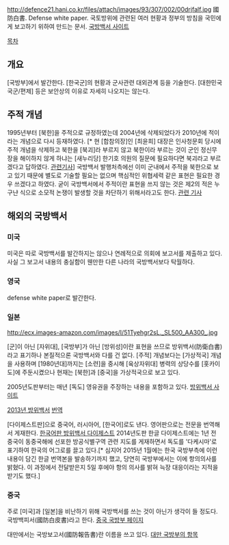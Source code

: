 http://defence21.hani.co.kr/files/attach/images/93/307/002/00drjfalf.jpg
國防白書. Defense white paper. 국토방위에 관련된 여러 현황과 정부의 방침을 국민에게 보고하기 위하여 만드는 문서.
[http://m.mnd.go.kr/mbshome/mbs/mnd_m/subview.jsp?id=mnd_m_100000000000 국방백서 사이트]

[[목차]]
== 개요 ==
[국방부]에서 발간한다. [한국군]의 현황과 군사관련 대외관계 등을 기술한다. [대한민국 국군/편제] 등은 보안상의 이유로 자세히 나오지는 않는다.
== 주적 개념 ==
1995년부터 [북한]을 주적으로 규정하였는데 2004년에 삭제되었다가 2010년에 적이라는 개념으로 다시 등재하였다. [* 현 [합참의장]인 [최윤희] 대장은 인사청문회 당시에 주적 개념을 삭제하고 북한을 [북괴]라 부르지 않고 북한이라 부르는 것이 군인 정신무장을 해이하지 않게 하냐는 [새누리당] 한기호 의원의 질문에 필요하다면 북괴라고 부르겠다고 답하였다. [http://www.econovill.com/archives/128717 관련기사]] 국방백서 발행처측에선 이미 군내에서 주적을 북한으로 보고 있기 때문에 별도로 기술할 필요는 없으며 핵심적인 위협세력 같은 표현은 필요한 경우 쓰겠다고 하였다. 굳이 국방백서에서 주적이란 표현을 쓰지 않는 것은 제2의 적은 누구냔 식으로 소모적 논쟁이 발생할 것을 차단하기 위해서라고도 한다. [http://news1.kr/articles/1355743 관련 기사]
== 해외의 국방백서 ==
=== 미국 ===
미국은 따로 국방백서를 발간하지는 않으나 연례적으로 의회에 보고서를 제출하고 있다. 사실 그 보고서 내용의 충실함이 웬만한 다른 나라의 국방백서보다 탁월하다.
=== 영국 ===
defense white paper로 발간한다.
=== 일본 ===
http://ecx.images-amazon.com/images/I/51Tyehgr2sL._SL500_AA300_.jpg

[군]이 아닌 [자위대], [국방부]가 아닌 [방위성]이란 표현을 쓰므로 방위백서(防衛白書)라고 표기하나 본질적으론 국방백서와 다를 건 없다. [주적] 개념보다는 [가상적국] 개념을 사용하며 [1980년대]까지는 [소련]을 중시해 [육상자위대] 병력의 상당수를 [홋카이도]에 주둔시켰으나 현재는 [북한]과 [중국]을 가상적국으로 보고 있다.

2005년도판부터는 매년 [독도] 영유권을 주장하는 내용을 포함하고 있다. [http://www.mod.go.jp/j/publication/wp/ 방위백서 사이트]

[http://www.mod.go.jp/j/publication/wp/wp2013/pc/2013/index.html 2013년 방위백서]
[http://translate.google.com/translate?hl=ko&sl=ja&tl=ko&prev=_dd&u=http%3A%2F%2Fwww.mod.go.jp%2Fj%2Fpublication%2Fwp%2Fwp2013%2Fpc%2F2013%2Findex.html 번역]


[다이제스트판]으로 중국어, 러시아어, [한국어]로도 낸다. 영어판으로는 전문을 번역해서 게재한다. [http://www.mod.go.jp/e/publ/w_paper/pdf/2014/AWP_kr.pdf 한국어판 방위백서 다이제스트] 2014년도판 한글 다이제스트에는 1년 전 중국이 동중국해에 선포한 방공식별구역 관련 지도를 게재하면서 독도를 '다케시마'로 표기하여 한국의 어그로를 끌고 있다.[* 심지어 2015년 1월에는 한국 국방부측에 이런 내용이 담긴 한글 번역본을 발송하기까지 했고, 당연히 국방부에서는 이에 항의의사를 밝혔다. 이 과정에서 전달받은지 5일 후에야 항의 의사를 밝혀 늑장 대응이라는 지적을 받기도 했다.]
=== 중국 ===
주로 [미국]과 [일본]을 비난하기 위해 국방백서를 쓰는 것이 아닌가 생각이 들 정도다. 국방백피서(國防白皮書)라고 한다. [http://www.mod.gov.cn/affair/book.htm 중국 국방부 페이지]

대만에서는 국방보고서(國防報告書)란 이름을 쓰고 있다. [http://www.mnd.gov.tw/publish.aspx?cnid=2536 대만 국방부의 항목]
